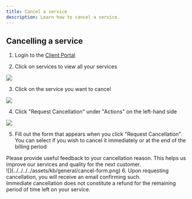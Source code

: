 ```yaml
---
title: Cancel a service
description: Learn how to cancel a service.
---
```


## Cancelling a service

1. Login to the [Client Portal](https://client.prism-host.com)

2. Click on services to view all your services

![](../../../../assets/kb/general/services.png)

3. Click on the service you want to cancel

![](../../../../assets/kb/general/service.png)

4. Click "Request Cancellation" under "Actions" on the left-hand side

![](../../../../assets/kb/general/request-cancel.png)

5. Fill out the form that appears when you click "Request Cancellation". You can select if you wish to cancel it immediately or at the end of the billing period
<Aside type="caution" title="Note">
  Please provide useful feedback to your cancellation reason. This helps us improve our services and quality for the next customer.
</Aside>
![](../../../../assets/kb/general/cancel-form.png)
6. Upon requesting cancellation, you will receive an email confirming such.

<Aside type="caution" title="Note">
 Immediate cancellation does not constitute a refund for the remaining period of time left on your service.
</Aside>